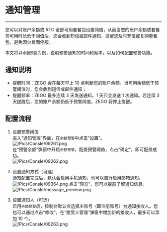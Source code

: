 # 通知管理

- - -

您可以对账户余额或 RTC 全部可用套餐包设置阈值，从而当您的账户余额或套餐包可用时长低于阈值后，您会收到短信或邮件通知，提醒您及时充值或复购套餐包，避免因欠费而停服。

本文将以`余额预警`为例，说明预警通知的时间和频率，以及如何配置预警功能。

## 通知说明
- 提醒时间：ZEGO 会在每天早上 10 点判断您的账户余额。当可用余额低于预警阈值时，您会收到短信或邮件通知；
- 提醒频率：ZEGO 最多连续 3 天发送通知，1 天只会发送 1 次通知。若连续 3 天提醒后，您的账户余额仍低于预警阈值，ZEGO 将停止提醒。

## 配置流程
1. 设置预警阈值   
进入“通知管理”界面，在`余额预警`中点击“设置”。   
![/Pics/Consle/09261.png](http://doc.oa.zego.im/Pics/Consle/09261.png)   
在“预警余额”弹窗中开启`余额预警`，配置预警阈值，点击“确定”，即可配置成功。     
![/Pics/Consle/09262.png](http://doc.oa.zego.im/Pics/Consle/09262.png)

2. 设置通知方式（可选）   
通知配置完成后，默认会启用手机通知，也可以自行启用邮箱通知。   
![/Pics/Consle/09364.png](http://doc.oa.zego.im/Pics/Consle/09364.png)
点击“预览”，您可以提前了解通知信息。
![/Pics/Consle/message_preview.png](http://doc.oa.zego.im/Pics/Consle/message_preview.png)


3. 设置通知人（可选）   
启用`余额预警`后，控制台默认会选择主账号（即注册账号）为通知接收人。您也可以通过点击“修改”，在“接受人管理”弹窗中增加新的接收人，最多可以添加 10 个。   
![/Pics/Consle/09263.png](http://doc.oa.zego.im/Pics/Consle/09263.png)
